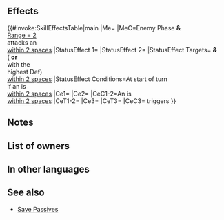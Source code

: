 {{Passive
|name=Darkling Dragon
|type=C
|exclusive=1
|canUseWeapon={{WeaponList|All}}
|canUseMove={{MoveList|All}}
|properties=random_owner
|1name=Darkling Dragon
|1tagid=SID_闇の樹海の竜神
|1effect=At start of turn, if unit is within 2 spaces of an ally, grants Def/Res+6 and【Warp Bubble】to unit for 1 turn. At start of turn, grants Def/Res+6 and【Warp Bubble】to any support partner within 2 spaces of unit or, if unit is not on a team with unit's support partner, to ally with the highest Def within 2 spaces of unit for 1 turn. If unit is within 2 spaces of an ally, inflicts Special cooldown charge -1 on foe per attack during combat (only highest value applied; does not stack), and reduces the percentage of foe's non-Special "reduce damage by X%" skills by 50% during combat (excluding area-of-effect Specials). If a foe uses bow, dagger, magic, or staff and initiates combat against an ally within 2 spaces of unit, triggers【Savior】on unit. If unit triggers Savior, grants Atk/Def/Res+4 during combat.<br><br>【Warp Bubble】<br>Foes cannot warp into spaces within 4 spaces of unit. (Does not affect foes with Pass skills or warp effects from structures, like camps and fortresses in Rival Domains.)<br><br>【Savior】<br>Unit takes ally's space, enters combat in ally's place, and receives all after-combat effects.<br><br>Savior will not trigger if ally is on terrain that unit cannot move to or if multiple units are able to use Savior during the same combat. If Savior triggers, after-combat movement effects do not occur.
|1cost=300
|1required=-
}}
==Effects==
{{#invoke:SkillEffectsTable|main
|Me={{Eft|Savior}}
|MeC=Enemy Phase '''&'''<br>[[Range = 2]] {{Tgt|Foe}}<br>attacks an {{Tgt|Ally}}<br>[[within 2 spaces]]
|StatusEffect 1={{Eft|Bonuses|Def/Res|6}}
|StatusEffect 2={{SEt|Warp Bubble}}
|StatusEffect Targets={{Tgt|Unit}} '''&'''<br>({{Tgt|Partner}} '''or'''<br>{{Tgt|Ally}} with the<br>highest Def)<br>[[within 2 spaces]]
|StatusEffect Conditions=At start of turn<br>if an {{Tgt|Ally}} is<br>[[within 2 spaces]]
|Ce1={{Eft|Guard}}
|Ce2={{Eft|Reduce Damage Reduction|50%}}
|CeC1-2=An {{Tgt|Ally}} is<br>[[within 2 spaces]]
|CeT1-2={{Tgt|Foe}}
|Ce3={{Eft|Temporary Buffs|Atk/Def/Res|4}}
|CeT3={{Tgt|Unit}}
|CeC3={{Eft|Savior}} triggers
}}

==Notes==
{{Bonuses}}
{{Warp Bubble}}
{{SupportPartner|effect={{SEt|bonuses}} and {{SEt|Warp Bubble}} effects}}
{{SelectStat|Def}}
{{CooldownChargeMinus}}
{{Reduce Damage Reduction}}
{{Save skill notes}}
==List of owners==
{{Skill Hero List}}
==In other languages==
{{OtherLanguages
|japanese=闇の樹海の竜神
|german=Düsterwalddrache
|spanishEU=Dragón oscuro
|spanishLA=Dragón oscuro
|french=Dragon Lombres
|italian=Drago di Darklin
|chineseTW=闇之樹海的龍神
|portuguese=Dragão soturno
}}
==See also==
{{See also skills|cond=(Description LIKE '%【Warp Bubble】%' OR Description LIKE '%to ally with the highest Def within _ spaces of unit%' OR Description LIKE '%【Savior】%') AND Exclusive='1'}}
* [[Skill families/C Passives#Save|Save Passives]]
{{Passives Navbox|C}}
